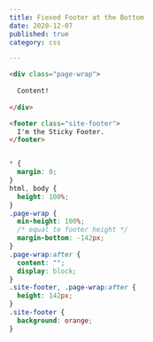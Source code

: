 ```yaml
---
title: Fiexed Footer at the Bottom
date: 2020-12-07
published: true
category: css

---
```



```html
<div class="page-wrap">
  
  Content!
      
</div>

<footer class="site-footer">
  I'm the Sticky Footer.
</footer>

```

```css

* {
  margin: 0;
}
html, body {
  height: 100%;
}
.page-wrap {
  min-height: 100%;
  /* equal to footer height */
  margin-bottom: -142px; 
}
.page-wrap:after {
  content: "";
  display: block;
}
.site-footer, .page-wrap:after {
  height: 142px; 
}
.site-footer {
  background: orange;
}

```